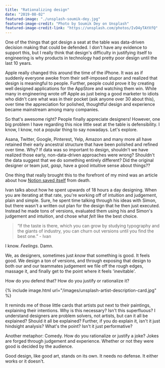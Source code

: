 ```yaml
---
title: "Rationalizing design"
date: "2019-08-02"
featured-image: "./unsplash-soumik-dey.jpg"
featured-image-credit: "Photo by Soumik Dey on Unsplash"
featured-image-credit-link: "https://unsplash.com/photos/IvD4yTAYXfQ"
---
```


One of the things that got design a seat at the table was data-driven decision making that could be defended. I don't have any evidence to support this, but I really think that design's difficulty in justifying itself to engineering is why products in technology had pretty poor design until the last 10 years. 

Apple really changed this around the time of the iPhone. It was as if suddenly everyone awoke from their self-imposed stupor and realized that design is meaningful to people. Further, people could prove it by creating well designed applications for the AppStore and watching them win. While many in engineering wrote off Apple as just being a good marketer to idiots who didn't care what was in their pocket (ask anyone over 30 about this), over time the appreciation for polished, thoughtful design and experience became mainstream among many companies.

So that's awesome right? People finally appreciate designers! However, one big problem I have regarding this nice little seat at the table is defensibility. I know, I know, not a popular thing to say nowadays. Let's explore.

Asana, Twitter, Google, Pinterest, Yelp, Amazon and many more all have retained their early ancestral structure that have been polished and refined over time. Why? If data was so important to design, shouldn't we have realized those early, non-data-driven approaches were wrong? Shouldn't the data suggest that we do something entirely different? Did the original designer or team just, *gasp*, have a good intuitive sense about things??

One thing that really brought this to the forefront of my mind was an article about how [Notion saved itself](https://www.figma.com/blog/design-on-a-deadline-how-notion-pulled-itself-back-from-the-brink-of-failure/) from death. 

Ivan talks about how he spent upwards of 18 hours a day designing. When you are iterating at that rate, you're working off of intuition and judgement, plain and simple. Sure, he spent time talking through his ideas with Simon, but there wasn't a written out plan for the design that he then just executed. Instead he made tons of versions, evaluated them using his and Simon's judgement and intuition, and chose what *felt* like the best choice. 

> “If the taste is there, which you can grow by studying typography and the giants of industry, you can churn out versions until you find the best one.” - Ivan 

I know. *Feelings*. Damn. 

We, as designers, sometimes just *know* that something is good. It feels good. We design a ton of versions, and through exposing that design to both our and our teammates judgement we file off the rough edges, massage it, and finally get to the point where it feels 'inevitable'. 

How do you defend that? How do you justify or rationalize it? 

{% include image.html url="/images/unsplash-artist-description-card.jpg" %}

It reminds me of those little cards that artists put next to their paintings, explaining their intentions. Why is this necessary? Isn't this superfluous? I understand designers are problem solvers, not artists, but can it all be explained? Should it all be explained? Further, if you do explain it, isn't it just hindsight analysis? What's the point? Isn't it just performative?

Another metaphor: Comedy. How do you rationalize or justify a joke? Jokes are forged through judgement and experience. Whether or not they were good is decided by the audience. 

Good design, like good art, stands on its own. It needs no defense. It either works or it doesn't.